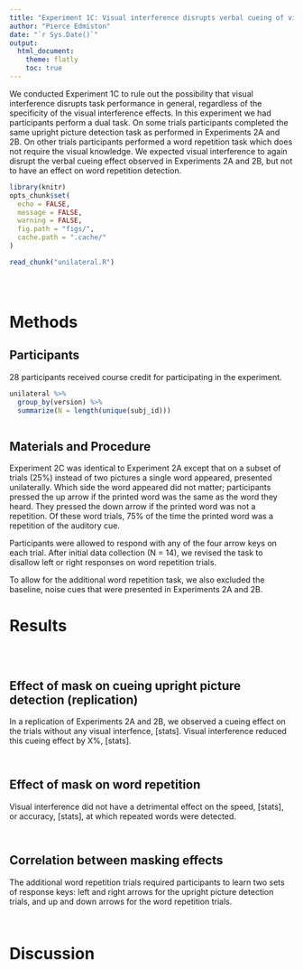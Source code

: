 ```yaml
---
title: "Experiment 1C: Visual interference disrupts verbal cueing of visual recognition but not word repetition detection"
author: "Pierce Edmiston"
date: "`r Sys.Date()`"
output:
  html_document:
    theme: flatly
    toc: true
---
```


We conducted Experiment 1C to rule out the possibility that visual interference disrupts task performance in general, regardless of the specificity of the visual interference effects. In this experiment we had participants perform a dual task. On some trials participants completed the same upright picture detection task as performed in Experiments 2A and 2B. On other trials  participants performed a word repetition task which does not require the visual knowledge. We expected visual interference to again disrupt the verbal cueing effect observed in Experiments 2A and 2B, but not to have an effect on word repetition detection.

```r
library(knitr)
opts_chunk$set(
  echo = FALSE,
  message = FALSE,
  warning = FALSE,
  fig.path = "figs/",
  cache.path = ".cache/"
)

read_chunk("unilateral.R")
```

```r
```

```r
```

```r
```

# Methods

## Participants

28 participants received course credit for participating in the experiment.

```r
unilateral %>%
  group_by(version) %>%
  summarize(N = length(unique(subj_id)))
```

```r
```

## Materials and Procedure

Experiment 2C was identical to Experiment 2A except that on a subset of trials
(25%) instead of two pictures a single word appeared, presented unilaterally. 
Which side the word appeared did not matter; participants
pressed the up arrow if the printed word was the same as the word they heard.
They pressed the down arrow if the printed word was not a repetition. Of
these word trials, 75% of the time the printed word was a repetition of
the auditory cue.

Participants were allowed to respond with any of the four arrow keys
on each trial. After initial data collection (N = 14), we revised the task
to disallow left or right responses on word repetition trials.

To allow for the additional word repetition task, we also excluded the 
baseline, noise cues that were presented in Experiments 2A and 2B.

# Results

```r
```

```r
```

```r
```

## Effect of mask on cueing upright picture detection (replication)

In a replication of Experiments 2A and 2B, we observed a cueing effect on the
trials without any visual interfence, [stats]. Visual interference reduced
this cueing effect by X%, [stats].

```r
```

```r
```

## Effect of mask on word repetition

Visual interference did not have a detrimental effect on the speed, [stats], or
accuracy, [stats], at which repeated words were detected.

```r
```

```r
```

## Correlation between masking effects

The additional word repetition trials required participants to learn two sets
of response keys: left and right arrows for the upright picture detection trials,
and up and down arrows for the word repetition trials.

```r
```

```r
```

# Discussion
